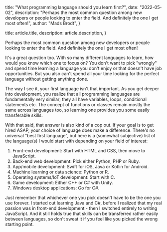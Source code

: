 
  title: "What programming language should you learn first?",
  date: "2022-05-02",
  description:
    "Perhaps the most common question among new developers or people looking to enter the field. And definitely the one I get most often!",
  author: "Mads Brodt",
}

  title: article.title,
  description: article.description,
}


Perhaps the most common question among new developers or people looking to enter the field. And definitely the one I get most often!

It's a great question too. With so many different languages to learn, how would you know which one to focus on? You don't want to pick "wrongly" and spend time learning a language you don't enjoy or that doesn't have job opportunities. But you also can't spend all your time looking for the perfect language without getting anything done.

The way I see it, your first language isn't that important. As you get deeper into development, you realize that all programming languages are fundamentally very similar; they all have variables, loops, conditional statements etc. The concept of functions or classes remain mostly the same across languages too, so learning one provides you some easily transferable skills.

With that said, that answer is also kind of a cop out. If your goal is to get hired ASAP, your choice of language does make a difference. There's no universal "best first language", but here is a (somewhat subjective) list of the language(s) I would start with depending on your field of interest:

1. Front-end development: Start with HTML and CSS, then move to JavaScript.
2. Back-end web development: Pick either Python, PHP or Ruby.
3. App/mobile development: Swift for iOS, Java or Kotlin for Android.
4. Machine learning or data science: Python or R.
5. Operating systems/IoT development: Start with C.
6. Game development: Either C++ or C# with Unity.
7. Windows desktop applications: Go for C#.

Just remember that whichever one you pick doesn't have to be the one you use forever. I started out learning Java and C#, before I realized that my real passion was in front-end development - then I switched entirely to writing JavaScript. And it still holds true that skills can be transferred rather easily between languages, so don't sweat it if you feel like you picked the wrong starting point.

​
